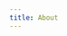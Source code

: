 ```yaml
---
title: About
---
```


<Title
    title="The Big Vision"
    subtitle="About K16E"
    flipped={ true }
    swapped={ false }
/>
<BlockText tag="div">
    We want to be able to design everything, anything. As long as *our* touch can make it better, can transform it, and can improve lives, we want to design *that* thing.

    We can design a better spoon. We can design traffic—vehicular, human, even non-human. We can design sleep. We can design community...

    Because design sells *everything*! We can design *anything*.
</BlockText>
<Tiles
    title="Our Core Focus"
    tiles={['Brand', 'Copy', 'Web', 'Mobile', 'Proto']}
/>
<Richtext
    placement="spread"
    tag="div">
    Our current focus includes brand design, responsive websites, progressive web applications, mobile apps, and web application frontends (mostly for SaaS products). But as we grow, we want to attract specialists in various fields to become consultants with us, using our [principles](https://gdi.k16e.co) and tastes to design everything.
</Richtext>
<Floats
    title="What drives us"
    image={ kb }
    alt="Kabolobari Benakole"
    caption="Kabolobari Benakole, kb at Lufasi Park, Abijo where he loves to decompress.">
    Our edge and core strength have come from a unique “eye” on design possessed first by Kabolobari Benakole, kb and actively shared by every founding member.

    This keen eye, profound empathy, and a deliberate depth of study and practice of the art and science of design, of everything, have all led us to develop an in-house methodology to design anything.

    Our methodology is called Mothership, a stepwise pentagonal process that we apply to design anything, anything at all.

    *(Documentation for Mothership is in progress, and will be published on the website soon. Stay tuned!)*

    As an entity, we want to improve, change, and evolve how everything is designed as long as it impacts life.
</Floats>
{/* <Richtext
    placement="spread"
    tag="div">
    As an entity, we want to improve, change, and evolve how everything is designed as long as it impacts life.
</Richtext> */}
